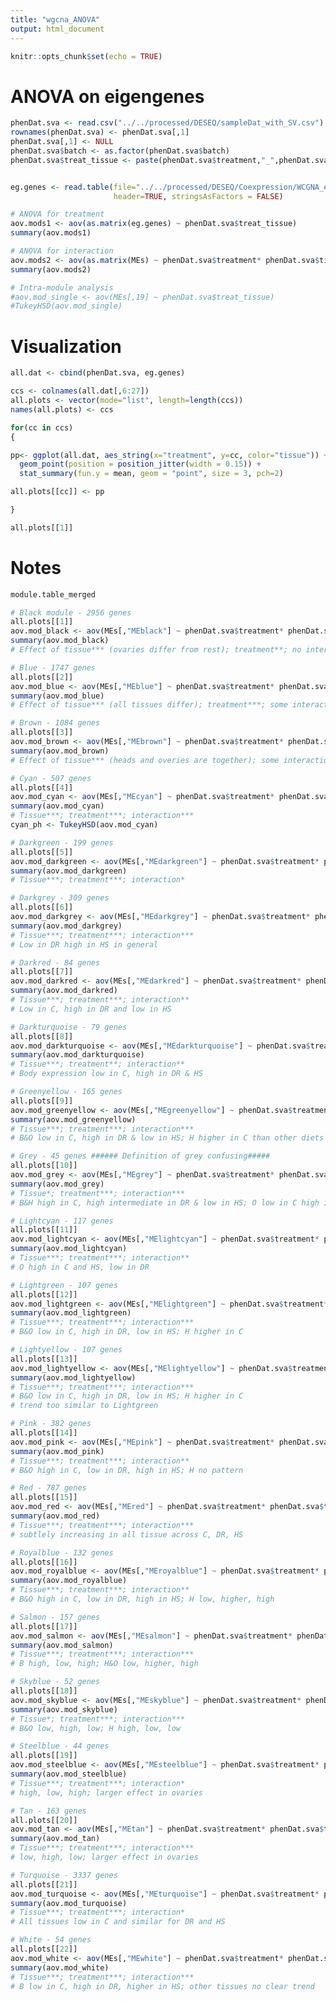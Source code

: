 ```yaml
---
title: "wgcna_ANOVA"
output: html_document
---
```


```r
knitr::opts_chunk$set(echo = TRUE)
```

# ANOVA on eigengenes

```r
phenDat.sva <- read.csv("../../processed/DESEQ/sampleDat_with_SV.csv")
rownames(phenDat.sva) <- phenDat.sva[,1]
phenDat.sva[,1] <- NULL
phenDat.sva$batch <- as.factor(phenDat.sva$batch)
phenDat.sva$treat_tissue <- paste(phenDat.sva$treatment,"_",phenDat.sva$tissue, sep="")


eg.genes <- read.table(file="../../processed/DESEQ/Coexpression/WCGNA_eigengenes.txt", sep="\t",
                       header=TRUE, stringsAsFactors = FALSE) 

# ANOVA for treatment
aov.mods1 <- aov(as.matrix(eg.genes) ~ phenDat.sva$treat_tissue) 
summary(aov.mods1)

# ANOVA for interaction
aov.mods2 <- aov(as.matrix(MEs) ~ phenDat.sva$treatment* phenDat.sva$tissue)
summary(aov.mods2)

# Intra-module analysis
#aov.mod_single <- aov(MEs[,19] ~ phenDat.sva$treat_tissue)
#TukeyHSD(aov.mod_single)
```

# Visualization

```r
all.dat <- cbind(phenDat.sva, eg.genes)

ccs <- colnames(all.dat[,6:27])
all.plots <- vector(mode="list", length=length(ccs))
names(all.plots) <- ccs

for(cc in ccs)
{

pp<- ggplot(all.dat, aes_string(x="treatment", y=cc, color="tissue")) +
  geom_point(position = position_jitter(width = 0.15)) +
  stat_summary(fun.y = mean, geom = "point", size = 3, pch=2)

all.plots[[cc]] <- pp

}

all.plots[[1]]

```

# Notes

```r
module.table_merged

# Black module - 2956 genes
all.plots[[1]]
aov.mod_black <- aov(MEs[,"MEblack"] ~ phenDat.sva$treatment* phenDat.sva$tissue)
summary(aov.mod_black)
# Effect of tissue*** (ovaries differ from rest); treatment**; no interaction

# Blue - 1747 genes
all.plots[[2]]
aov.mod_blue <- aov(MEs[,"MEblue"] ~ phenDat.sva$treatment* phenDat.sva$tissue)
summary(aov.mod_blue)
# Effect of tissue*** (all tissues differ); treatment***; some interaction* effect

# Brown - 1084 genes
all.plots[[3]]
aov.mod_brown <- aov(MEs[,"MEbrown"] ~ phenDat.sva$treatment* phenDat.sva$tissue)
summary(aov.mod_brown)
# Effect of tissue*** (heads and overies are together); some interaction effect*; no treatment effect

# Cyan - 507 genes
all.plots[[4]]
aov.mod_cyan <- aov(MEs[,"MEcyan"] ~ phenDat.sva$treatment* phenDat.sva$tissue)
summary(aov.mod_cyan)
# Tissue***; treatment***; interaction***
cyan_ph <- TukeyHSD(aov.mod_cyan)

# Darkgreen - 199 genes
all.plots[[5]]
aov.mod_darkgreen <- aov(MEs[,"MEdarkgreen"] ~ phenDat.sva$treatment* phenDat.sva$tissue)
summary(aov.mod_darkgreen)
# Tissue***; treatment***; interaction*

# Darkgrey - 309 genes
all.plots[[6]]
aov.mod_darkgrey <- aov(MEs[,"MEdarkgrey"] ~ phenDat.sva$treatment* phenDat.sva$tissue)
summary(aov.mod_darkgrey)
# Tissue***; treatment***; interaction***
# Low in DR high in HS in general

# Darkred - 84 genes
all.plots[[7]]
aov.mod_darkred <- aov(MEs[,"MEdarkred"] ~ phenDat.sva$treatment* phenDat.sva$tissue)
summary(aov.mod_darkred)
# Tissue***; treatment***; interaction**
# Low in C, high in DR and low in HS

# Darkturquoise - 79 genes
all.plots[[8]]
aov.mod_darkturquoise <- aov(MEs[,"MEdarkturquoise"] ~ phenDat.sva$treatment* phenDat.sva$tissue)
summary(aov.mod_darkturquoise)
# Tissue***; treatment**; interaction**
# Body expression low in C, high in DR & HS

# Greenyellow - 165 genes
all.plots[[9]]
aov.mod_greenyellow <- aov(MEs[,"MEgreenyellow"] ~ phenDat.sva$treatment* phenDat.sva$tissue)
summary(aov.mod_greenyellow)
# Tissue***; treatment***; interaction***
# B&O low in C, high in DR & low in HS; H higher in C than other diets

# Grey - 45 genes ###### Definition of grey confusing#####
all.plots[[10]]
aov.mod_grey <- aov(MEs[,"MEgrey"] ~ phenDat.sva$treatment* phenDat.sva$tissue)
summary(aov.mod_grey)
# Tissue*; treatment***; interaction***
# B&H high in C, high intermediate in DR & low in HS; O low in C high in DR & lower in HS

# Lightcyan - 117 genes 
all.plots[[11]]
aov.mod_lightcyan <- aov(MEs[,"MElightcyan"] ~ phenDat.sva$treatment* phenDat.sva$tissue)
summary(aov.mod_lightcyan)
# Tissue***; treatment***; interaction**
# O high in C and HS, low in DR

# Lightgreen - 107 genes 
all.plots[[12]]
aov.mod_lightgreen <- aov(MEs[,"MElightgreen"] ~ phenDat.sva$treatment* phenDat.sva$tissue)
summary(aov.mod_lightgreen)
# Tissue***; treatment***; interaction***
# B&O low in C, high in DR, low in HS; H higher in C

# Lightyellow - 107 genes 
all.plots[[13]]
aov.mod_lightyellow <- aov(MEs[,"MElightyellow"] ~ phenDat.sva$treatment* phenDat.sva$tissue)
summary(aov.mod_lightyellow)
# Tissue***; treatment***; interaction***
# B&O low in C, high in DR, low in HS; H higher in C
# trend too similar to Lightgreen

# Pink - 382 genes 
all.plots[[14]]
aov.mod_pink <- aov(MEs[,"MEpink"] ~ phenDat.sva$treatment* phenDat.sva$tissue)
summary(aov.mod_pink)
# Tissue***; treatment***; interaction**
# B&O high in C, low in DR, high in HS; H no pattern

# Red - 787 genes 
all.plots[[15]]
aov.mod_red <- aov(MEs[,"MEred"] ~ phenDat.sva$treatment* phenDat.sva$tissue)
summary(aov.mod_red)
# Tissue***; treatment***; interaction***
# subtlely increasing in all tissue across C, DR, HS

# Royalblue - 132 genes 
all.plots[[16]]
aov.mod_royalblue <- aov(MEs[,"MEroyalblue"] ~ phenDat.sva$treatment* phenDat.sva$tissue)
summary(aov.mod_royalblue)
# Tissue***; treatment***; interaction**
# B&O high in C, low in DR, high in HS; H low, higher, high

# Salmon - 157 genes 
all.plots[[17]]
aov.mod_salmon <- aov(MEs[,"MEsalmon"] ~ phenDat.sva$treatment* phenDat.sva$tissue)
summary(aov.mod_salmon)
# Tissue***; treatment***; interaction***
# B high, low, high; H&O low, higher, high

# Skyblue - 52 genes 
all.plots[[18]]
aov.mod_skyblue <- aov(MEs[,"MEskyblue"] ~ phenDat.sva$treatment* phenDat.sva$tissue)
summary(aov.mod_skyblue)
# Tissue*; treatment***; interaction***
# B&O low, high, low; H high, low, low

# Steelblue - 44 genes 
all.plots[[19]]
aov.mod_steelblue <- aov(MEs[,"MEsteelblue"] ~ phenDat.sva$treatment* phenDat.sva$tissue)
summary(aov.mod_steelblue)
# Tissue***; treatment***; interaction*
# high, low, high; larger effect in ovaries

# Tan - 163 genes 
all.plots[[20]]
aov.mod_tan <- aov(MEs[,"MEtan"] ~ phenDat.sva$treatment* phenDat.sva$tissue)
summary(aov.mod_tan)
# Tissue***; treatment***; interaction***
# low, high, low; larger effect in ovaries

# Turquoise - 3337 genes 
all.plots[[21]]
aov.mod_turquoise <- aov(MEs[,"MEturquoise"] ~ phenDat.sva$treatment* phenDat.sva$tissue)
summary(aov.mod_turquoise)
# Tissue***; treatment***; interaction*
# All tissues low in C and similar for DR and HS

# White - 54 genes 
all.plots[[22]]
aov.mod_white <- aov(MEs[,"MEwhite"] ~ phenDat.sva$treatment* phenDat.sva$tissue)
summary(aov.mod_white)
# Tissue***; treatment***; interaction***
# B low in C, high in DR, higher in HS; other tissues no clear trend

```

